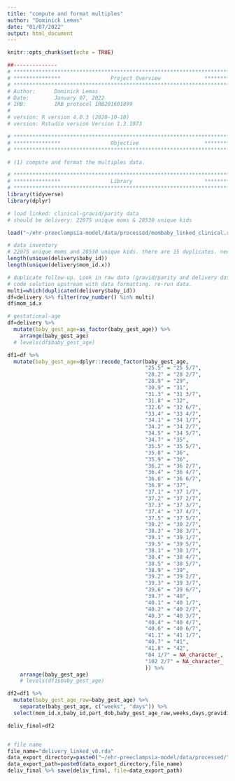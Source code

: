 ```yaml
---
title: "compute and format multiples"
author: "Dominick Lemas"
date: "01/07/2022"
output: html_document
---
```


```r
knitr::opts_chunk$set(echo = TRUE)
```

```r
##-------------- 
# **************************************************************************** #
# ***************                Project Overview              *************** #
# **************************************************************************** #
# Author:      Dominick Lemas
# Date:        January 07, 2022
# IRB:         IRB protocol IRB201601899  
#
# version: R version 4.0.3 (2020-10-10)
# version: Rstudio version Version 1.3.1073  

# **************************************************************************** #
# ***************                Objective                     *************** #
# **************************************************************************** #

# (1) compute and format the multiples data.
```

```r
# **************************************************************************** #
# ***************                Library                       *************** #
# **************************************************************************** #
library(tidyverse)
library(dplyr)
```


```r

# load linked: clinical-gravid/parity data
# should be delivery: 22075 unique moms & 28530 unique kids

load("~/ehr-preeclampsia-model/data/processed/mombaby_linked_clinical.rda")

# data inventory
# 22075 unique moms and 28530 unique kids. there are 15 duplicates. need to follow-up
length(unique(delivery$baby_id))
length(unique(delivery$mom_id.x))

# duplicate follow-up. Look in raw data (gravid/parity and delivery data to untangle issues)
# code solution upstream with data formatting. re-run data. 
multi=which(duplicated(delivery$baby_id))
df=delivery %>% filter(row_number() %in% multi)
df$mom_id.x

```

```r
# gestational-age
df=delivery %>%
  mutate(baby_gest_age=as_factor(baby_gest_age)) %>%
    arrange(baby_gest_age)
  # levels(df$baby_gest_age)

df1=df %>%
  mutate(baby_gest_age=dplyr::recode_factor(baby_gest_age, 
                                            "25.5" = "25 5/7",
                                            "28.2" = "28 2/7",
                                            "28.9" = "29",
                                            "30.9" = "31",
                                            "31.3" = "31 3/7",
                                            "31.8" = "32",
                                            "32.6" = "32 6/7",
                                            "33.4" = "33 4/7",
                                            "34.1" = "34 1/7",
                                            "34.2" = "34 2/7",
                                            "34.5" = "34 5/7",
                                            "34.7" = "35",
                                            "35.5" = "35 5/7",
                                            "35.8" = "36",
                                            "35.9" = "36",
                                            "36.2" = "36 2/7",
                                            "36.4" = "36 4/7",
                                            "36.6" = "36 6/7",
                                            "36.9" = "37",
                                            "37.1" = "37 1/7",
                                            "37.2" = "37 2/7",
                                            "37.3" = "37 3/7",
                                            "37.4" = "37 4/7",
                                            "37.5" = "37 5/7",
                                            "38.2" = "38 2/7",
                                            "38.3" = "38 3/7",
                                            "39.1" = "39 1/7",
                                            "39.5" = "39 5/7",
                                            "38.1" = "38 1/7",
                                            "38.4" = "38 4/7",
                                            "38.5" = "38 5/7",
                                            "38.9" = "39",
                                            "39.2" = "39 2/7",
                                            "39.3" = "39 3/7",
                                            "39.6" = "39 6/7",
                                            "39.7" = "40",
                                            "40.1" = "40 1/7",
                                            "40.2" = "40 2/7",
                                            "40.3" = "40 3/7",
                                            "40.4" = "40 4/7",
                                            "40.6" = "40 6/7",
                                            "41.1" = "41 1/7",
                                            "40.7" = "41",
                                            "41.8" = "42",
                                            "84 1/7" = NA_character_,
                                            "102 2/7" = NA_character_
                                            )) %>%
    arrange(baby_gest_age)
    # levels(df1$baby_gest_age)
```

```r


df2=df1 %>%
  mutate(baby_gest_age_raw=baby_gest_age) %>%
    separate(baby_gest_age, c("weeks", "days")) %>%
  select(mom_id.x,baby_id,part_dob,baby_gest_age_raw,weeks,days,gravidity,parity,everything())

deliv_final=df2


# file name
file_name="delivery_linked_v0.rda"
data_export_directory=paste0("~/ehr-preeclampsia-model/data/processed/") 
data_export_path=paste0(data_export_directory,file_name)
deliv_final %>% save(deliv_final, file=data_export_path)

```


